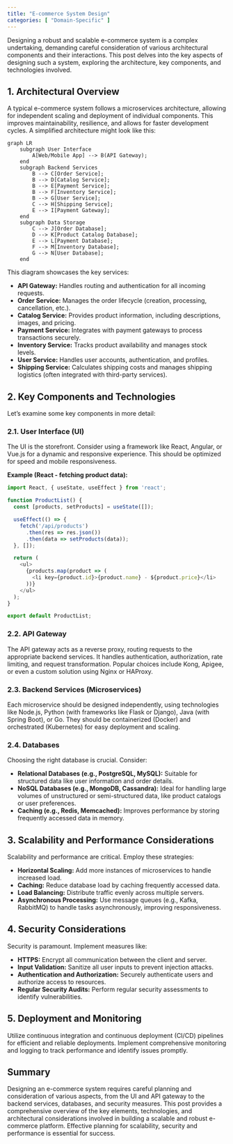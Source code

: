 ```yaml
---
title: "E-commerce System Design"
categories: [ "Domain-Specific" ]
---
```



Designing a robust and scalable e-commerce system is a complex undertaking, demanding careful consideration of various architectural components and their interactions. This post delves into the key aspects of designing such a system, exploring the architecture, key components, and technologies involved.

## 1. Architectural Overview

A typical e-commerce system follows a microservices architecture, allowing for independent scaling and deployment of individual components.  This improves maintainability, resilience, and allows for faster development cycles.  A simplified architecture might look like this:

```mermaid
graph LR
    subgraph User Interface
        A[Web/Mobile App] --> B(API Gateway);
    end
    subgraph Backend Services
        B --> C[Order Service];
        B --> D[Catalog Service];
        B --> E[Payment Service];
        B --> F[Inventory Service];
        B --> G[User Service];
        C --> H[Shipping Service];
        E --> I[Payment Gateway];
    end
    subgraph Data Storage
        C --> J[Order Database];
        D --> K[Product Catalog Database];
        E --> L[Payment Database];
        F --> M[Inventory Database];
        G --> N[User Database];
    end
```

This diagram showcases the key services:

* **API Gateway:**  Handles routing and authentication for all incoming requests.
* **Order Service:** Manages the order lifecycle (creation, processing, cancellation, etc.).
* **Catalog Service:**  Provides product information, including descriptions, images, and pricing.
* **Payment Service:** Integrates with payment gateways to process transactions securely.
* **Inventory Service:** Tracks product availability and manages stock levels.
* **User Service:**  Handles user accounts, authentication, and profiles.
* **Shipping Service:** Calculates shipping costs and manages shipping logistics (often integrated with third-party services).


## 2. Key Components and Technologies

Let's examine some key components in more detail:

### 2.1. User Interface (UI)

The UI is the storefront.  Consider using a framework like React, Angular, or Vue.js for a dynamic and responsive experience.  This should be optimized for speed and mobile responsiveness.

**Example (React - fetching product data):**

```javascript
import React, { useState, useEffect } from 'react';

function ProductList() {
  const [products, setProducts] = useState([]);

  useEffect(() => {
    fetch('/api/products')
      .then(res => res.json())
      .then(data => setProducts(data));
  }, []);

  return (
    <ul>
      {products.map(product => (
        <li key={product.id}>{product.name} - ${product.price}</li>
      ))}
    </ul>
  );
}

export default ProductList;
```

### 2.2. API Gateway

The API gateway acts as a reverse proxy, routing requests to the appropriate backend services.  It handles authentication, authorization, rate limiting, and request transformation.  Popular choices include Kong, Apigee, or even a custom solution using Nginx or HAProxy.


### 2.3. Backend Services (Microservices)

Each microservice should be designed independently, using technologies like Node.js, Python (with frameworks like Flask or Django), Java (with Spring Boot), or Go.  They should be containerized (Docker) and orchestrated (Kubernetes) for easy deployment and scaling.


### 2.4. Databases

Choosing the right database is crucial.  Consider:

* **Relational Databases (e.g., PostgreSQL, MySQL):**  Suitable for structured data like user information and order details.
* **NoSQL Databases (e.g., MongoDB, Cassandra):** Ideal for handling large volumes of unstructured or semi-structured data, like product catalogs or user preferences.
* **Caching (e.g., Redis, Memcached):**  Improves performance by storing frequently accessed data in memory.


## 3. Scalability and Performance Considerations

Scalability and performance are critical.  Employ these strategies:

* **Horizontal Scaling:** Add more instances of microservices to handle increased load.
* **Caching:** Reduce database load by caching frequently accessed data.
* **Load Balancing:** Distribute traffic evenly across multiple servers.
* **Asynchronous Processing:** Use message queues (e.g., Kafka, RabbitMQ) to handle tasks asynchronously, improving responsiveness.


## 4. Security Considerations

Security is paramount. Implement measures like:

* **HTTPS:** Encrypt all communication between the client and server.
* **Input Validation:** Sanitize all user inputs to prevent injection attacks.
* **Authentication and Authorization:** Securely authenticate users and authorize access to resources.
* **Regular Security Audits:**  Perform regular security assessments to identify vulnerabilities.


## 5. Deployment and Monitoring

Utilize continuous integration and continuous deployment (CI/CD) pipelines for efficient and reliable deployments.  Implement comprehensive monitoring and logging to track performance and identify issues promptly.


## Summary

Designing an e-commerce system requires careful planning and consideration of various aspects, from the UI and API gateway to the backend services, databases, and security measures. This post provides a comprehensive overview of the key elements, technologies, and architectural considerations involved in building a scalable and robust e-commerce platform.  Effective planning for scalability, security and performance is essential for success.

